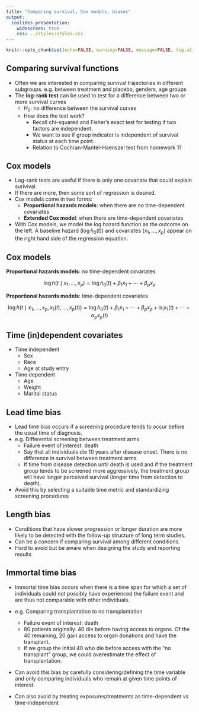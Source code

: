 ```yaml
---
title: "Comparing survival, Cox models, biases"
output:
  ioslides_presentation:
    widescreen: true
    css: ../styles/styles.css
---
```


```r
knitr::opts_chunk$set(echo=FALSE, warning=FALSE, message=FALSE, fig.align="center")
```

## Comparing survival functions

- Often we are interested in comparing survival trajectories in different subgroups. e.g. between treatment and placebo, genders, age groups
- The **log-rank test** can be used to test for a difference between two or more survival curves
    - $H_0$: no difference between the survival curves
    - How does the test work?
        - Recall chi-squared and Fisher's exact test for testing if two factors are independent.
        - We want to see if group indicator is independent of survival status at each time point.
        - Relation to Cochran-Mantel-Haenszel test from homework 1?

## Cox models

- Log-rank tests are useful if there is only one covariate that could explain surivival.
- If there are more, then some sort of regression is desired.
- Cox models come in two forms: 
    - **Proportional hazards models**: when there are no time-dependent covariates
    - **Extended Cox model**: when there are time-dependent covariates
- With Cox models, we model the log hazard function as the outcome on the left. A baseline hazard ($\log h_0(t)$) and covariates ($x_1, \ldots, x_p$) appear on the right hand side of the regression equation.

## Cox models

**Proportional hazards models**: no time-dependent covariates

$$ \log h(t \mid x_1, \ldots, x_p) = \log h_0(t) + \beta_1 x_1 + \cdots + \beta_p x_p $$

**Proportional hazards models**: time-dependent covariates

$$ \log h(t \mid x_1, \ldots, x_p, x_1(t), \ldots, x_p(t)) = \log h_0(t) + \beta_1 x_1 + \cdots + \beta_p x_p + \alpha_1 x_1(t) + \cdots + \alpha_p x_p(t) $$

## Time (in)dependent covariates

- Time independent
    - Sex
    - Race
    - Age at study entry
- Time dependent
    - Age
    - Weight
    - Marital status

## Lead time bias

- Lead time bias occurs if a screening procedure tends to occur before the usual time of diagnosis.
- e.g. Differential screening between treatment arms
    - Failure event of interest: death
    - Say that all individuals die 10 years after disease onset. There is no difference in survival between treatment arms.
    - If time from disease detection until death is used and if the treatment group tends to be screened more aggressively, the treatment group will have longer perceived survival (longer time from detection to death).
- Avoid this by selecting a suitable time metric and standardizing screening procedures

## Length bias

- Conditions that have slower progression or longer duration are more likely to be detected with the follow-up structure of long term studies.
- Can be a concern if comparing survival among different conditions.
- Hard to avoid but be aware when designing the study and reporting results

## Immortal time bias

- Immortal time bias occurs when there is a time span for which a set of individuals could not possibly have experienced the failure event and are thus not comparable with other individuals.

- e.g. Comparing transplantation to no transplantation
    - Failure event of interest: death
    - 80 patients originally. 40 die before having access to organs. Of the 40 remaining, 20 gain access to organ donations and have the transplant.
    - If we group the initial 40 who die before access with the "no transplant" group, we could overestimate the effect of transplantation.
- Can avoid this bias by carefully considering/defining the time variable and only comparing individuals who remain at given time points of interest.
- Can also avoid by treating exposures/treatments as time-dependent vs time-independent


